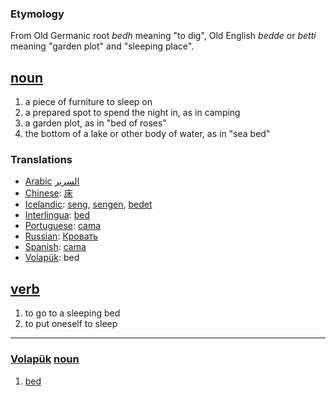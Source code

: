 === Etymology ===
From Old Germanic root ''bedh'' meaning "to dig", Old English ''bedde'' or ''betti'' meaning "garden plot" and "sleeping place".

== [[noun]] ==
#a piece of furniture to sleep on
#a prepared spot to spend the night in, as in camping
#a garden plot, as in "bed of roses"
#the bottom of a lake or other body of water, as in "sea bed"

=== Translations ===
*[[Arabic]] [[السرير]]
*[[Chinese]]: [[床]]
*[[Icelandic]]: [[seng]], [[sengen]], [[bedet]] 
*[[Interlingua]]: [[bed]]
*[[Portuguese]]: [[cama]]
*[[Russian]]: [[Кровать]]
*[[Spanish]]: [[cama]]
*[[Volapük]]: bed

== [[verb]] ==
#to go to a sleeping bed
#to put oneself to sleep



----

=== [[Volapük]]  [[noun]] === 
# [[bed]]